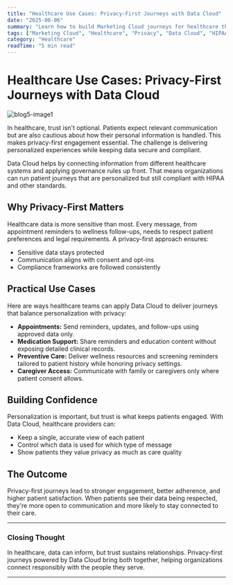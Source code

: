 ```yaml
---
title: "Healthcare Use Cases: Privacy-First Journeys with Data Cloud"
date: "2025-08-06"
summary: "Learn how to build Marketing Cloud journeys for healthcare that prioritize patient privacy while delivering personalized experiences and improving outcomes."
tags: ["Marketing Cloud", "Healthcare", "Privacy", "Data Cloud", "HIPAA", "Patient Engagement"]
category: "Healthcare"
readTime: "5 min read"
---
```


# Healthcare Use Cases: Privacy-First Journeys with Data Cloud

![blog5-image1](./blog/healthcare-use-cases-privacy-first-journeys-with-data-cloud/1.1.png)

In healthcare, trust isn't optional. Patients expect relevant communication but are also cautious about how their personal information is handled. This makes privacy-first engagement essential. The challenge is delivering personalized experiences while keeping data secure and compliant.

Data Cloud helps by connecting information from different healthcare systems and applying governance rules up front. That means organizations can run patient journeys that are personalized but still compliant with HIPAA and other standards.

## Why Privacy-First Matters

Healthcare data is more sensitive than most. Every message, from appointment reminders to wellness follow-ups, needs to respect patient preferences and legal requirements. A privacy-first approach ensures:
- Sensitive data stays protected
- Communication aligns with consent and opt-ins
- Compliance frameworks are followed consistently

## Practical Use Cases

Here are ways healthcare teams can apply Data Cloud to deliver journeys that balance personalization with privacy:
- **Appointments:** Send reminders, updates, and follow-ups using approved data only.
- **Medication Support:** Share reminders and education content without exposing detailed clinical records.
- **Preventive Care:** Deliver wellness resources and screening reminders tailored to patient history while honoring privacy settings.
- **Caregiver Access:** Communicate with family or caregivers only where patient consent allows.

## Building Confidence

Personalization is important, but trust is what keeps patients engaged. With Data Cloud, healthcare providers can:
- Keep a single, accurate view of each patient
- Control which data is used for which type of message
- Show patients they value privacy as much as care quality

## The Outcome

Privacy-first journeys lead to stronger engagement, better adherence, and higher patient satisfaction. When patients see their data being respected, they're more open to communication and more likely to stay connected to their care.

---

### Closing Thought

In healthcare, data can inform, but trust sustains relationships. Privacy-first journeys powered by Data Cloud bring both together, helping organizations connect responsibly with the people they serve.

---